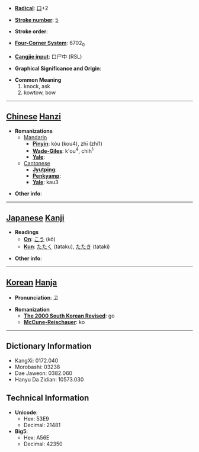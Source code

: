 * '''[[Wiktionary:Chinese radical index| Radical]]''': [[Wiktionary:Chinese radical index 口|口]]+2

* '''[[Wiktionary:Chinese total strokes index|Stroke number]]''': [[Wiktionary:Chinese total strokes index 5|5]]

* '''Stroke order''': 

* '''[[Wiktionary:Chinese four corner index|Four-Corner System]]''': 6702<sub>0</sub>

* '''[[Wiktionary:Chinese Cangjie index|Cangjie input]]''': 口尸中 (RSL)

* '''Graphical Significance and Origin''': 

* '''Common Meaning'''
*#knock, ask
*# kowtow, bow


----

== [[Chinese]] [[Hanzi]] ==

* '''Romanizations'''
** [[Mandarin]]
*** '''[[Pinyin]]''': kòu (kou4), zhī (zhi1)
*** '''[[Wade-Giles]]''': k'ou<sup>4</sup>, chih<sup>1</sup>
*** '''[[Yale]]''': 
**[[Cantonese]]
***'''[[Jyutping]]''':
***'''[[Penkyamp]]''': 
***'''[[Yale]]''': kau3

* '''Other info''': 

----

== [[Japanese]] [[Kanji]] ==

* '''Readings'''
** '''[[On]]''': [[こう]] (kō)
** '''[[Kun]]''': [[たたく]] (tataku), [[たたき]] (tataki)

* '''Other info''':  

----

== [[Korean]] [[Hanja]] ==

* '''Pronunciation''': 고

* '''Romanization'''
** '''[[The 2000 South Korean Revised Romanization|The 2000 South Korean Revised]]''': go
** '''[[McCune-Reischauer]]''': ko

----

== Dictionary Information ==

* KangXi: 0172.040
* Morobashi: 03238
* Dae Jaweon: 0382.060
* Hanyu Da Zidian: 10573.030

== Technical Information ==

* '''Unicode''':
** Hex: 53E9
** Decimal: 21481
* '''Big5''':
** Hex: A56E
** Decimal: 42350